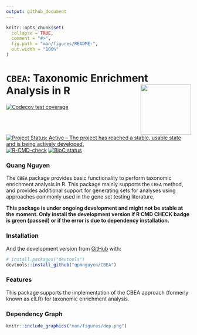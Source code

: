```yaml
---
output: github_document
---
```


<!-- README.md is generated from README.Rmd. Please edit that file -->

```r
knitr::opts_chunk$set(
  collapse = TRUE,
  comment = "#>",
  fig.path = "man/figures/README-",
  out.width = "100%"
)
```

# `CBEA`: Taxonomic Enrichment Analysis in R <img src='man/figures/hex-CBEA.png' align="right" height="137" />
<!-- badges: start -->
[![Codecov test coverage](https://codecov.io/gh/qpmnguyen/CBEA/branch/master/graph/badge.svg)](https://codecov.io/gh/qpmnguyen/CBEA?branch=master)
[![Project Status: Active – The project has reached a stable, usable state and is being actively developed.](https://www.repostatus.org/badges/latest/active.svg)](https://www.repostatus.org/#active)
[![R-CMD-check](https://github.com/qpmnguyen/CBEA/workflows/R-CMD-check-bioc/badge.svg)](https://github.com/qpmnguyen/CBEA/actions)
[![BioC status](http://www.bioconductor.org/shields/build/release/bioc/CBEA.svg)](https://bioconductor.org/checkResults/release/bioc-LATEST/CBEA)
<!-- badges: end -->

### Quang Nguyen

The `CBEA` package provides basic functionality to perform taxonomic enrichment analysis in R. This package mainly supports the `CBEA` method, and provides additional support for generating sets for analyses using approaches commonly used in the gene set testing literature. 

**This package is under ongoing development and might not be stable at the moment. Only install the development version if R CMD CHECK badge is green (passed) or if the error is due to dependency installation.**  

### Installation

And the development version from [GitHub](https://github.com/) with:

``` r
# install.packages("devtools")
devtools::install_github("qpmnguyen/CBEA")
```


### Features  
This package supports the implementation of the CBEA approach (formerly known as cILR) for taxonomic enrichment analysis.   

### Dependency Graph  

```r
knitr::include_graphics("man/figures/dep.png")
```
